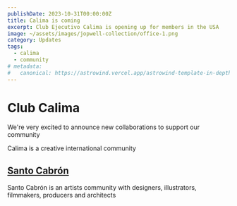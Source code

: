 ```yaml
---
publishDate: 2023-10-31T00:00:00Z
title: Calima is coming
excerpt: Club Ejecutivo Calima is opening up for members in the USA
image: ~/assets/images/jopwell-collection/office-1.png
category: Updates
tags:
  - calima
  - community
# metadata:
#   canonical: https://astrowind.vercel.app/astrowind-template-in-depth
---
```


# Club Calima

We're very excited to announce new collaborations to support our community

Calima is a creative international community

## [Santo Cabrón](https://awsm.vc)

Santo Cabrón is an artists community with designers, illustrators, filmmakers, producers and architects
